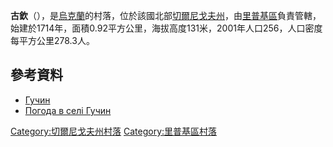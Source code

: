 {{coord|51|41|12|N|31|3|4|E|scale:100000|display=title}}

'''古欽'''（{{lang-uk|Гучин}}），是[[烏克蘭|烏克蘭]]的村落，位於該國北部[[切爾尼戈夫州|切爾尼戈夫州]]，由[[里普基區|里普基區]]負責管轄，始建於1714年，面積0.92平方公里，海拔高度131米，2001年人口256，人口密度每平方公里278.3人。

==參考資料==
* [http://w1.c1.rada.gov.ua/pls/z7502/A005?rdat1=15.03.2014&rf7571=40983 Гучин]{{dead link|date=2017年12月 |bot=InternetArchiveBot |fix-attempted=yes }}
* [http://weather.in.ua/ua/chernigovskaja/6296 Погода в селі Гучин] {{Wayback|url=http://weather.in.ua/ua/chernigovskaja/6296 |date=20160305104943 }}

[[Category:切爾尼戈夫州村落|Category:切爾尼戈夫州村落]]
[[Category:里普基區村落|Category:里普基區村落]]


{{Chernihiv-geo-stub}}